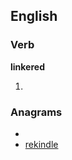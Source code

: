 ==English==

===Verb===
'''linkered'''

# {{past of|[[linker]]}}

===Anagrams===
* {{alphagram|deeiklnr}}
* [[rekindle#English|rekindle]]